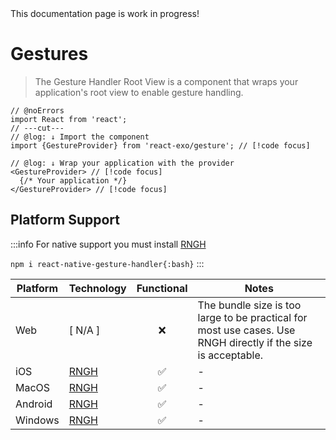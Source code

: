 
<Callout type="warning">
  This documentation page is work in progress!
</Callout>

# Gestures

> The Gesture Handler Root View is a component that wraps your application's root view to enable gesture handling.

```tsx twoslash
// @noErrors
import React from 'react';
// ---cut---
// @log: ↓ Import the component
import {GestureProvider} from 'react-exo/gesture'; // [!code focus]

// @log: ↓ Wrap your application with the provider
<GestureProvider> // [!code focus]
  {/* Your application */}
</GestureProvider> // [!code focus]
```

## Platform Support

:::info
For native support you must install [RNGH](https://docs.swmansion.com/react-native-gesture-handler)

`npm i react-native-gesture-handler{:bash}`
:::

| Platform | Technology | Functional | Notes |
| -------- | ---------- | :--------: | ----- |
| Web | [ N/A ] | ❌ | The bundle size is too large to be practical for most use cases. Use RNGH directly if the size is acceptable. |
| iOS | [RNGH](https://docs.swmansion.com/react-native-gesture-handler) | ✅ | - |
| MacOS | [RNGH](https://docs.swmansion.com/react-native-gesture-handler) | ✅ | - |
| Android | [RNGH](https://docs.swmansion.com/react-native-gesture-handler) | ✅ | - |
| Windows | [RNGH](https://docs.swmansion.com/react-native-gesture-handler) | ✅ | - |
